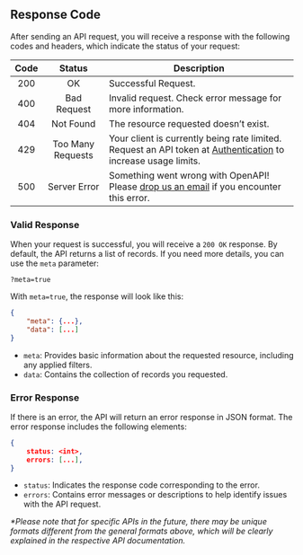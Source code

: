 ## Response Code

After sending an API request, you will receive a response with the following codes and headers, which indicate the status of your request:

| Code |      Status       | Description                                                                                                                          |
| :--: | :---------------: | ------------------------------------------------------------------------------------------------------------------------------------ |
| 200  |        OK         | Successful Request.                                                                                                                  |
| 400  |    Bad Request    | Invalid request. Check error message for more information.                                                                           |
| 404  |     Not Found     | The resource requested doesn’t exist.                                                                                                |
| 429  | Too Many Requests | Your client is currently being rate limited. Request an API token at [Authentication](authentication) to increase usage limits.      |
| 500  |   Server Error    | Something went wrong with OpenAPI! Please [drop us an email](mailto:help.dtsa@mampu.gov.my?subject=Bug) if you encounter this error. |

### Valid Response

When your request is successful, you will receive a `200 OK` response. By default, the API returns a list of records.
If you need more details, you can use the `meta` parameter:

```http
?meta=true
```

With `meta=true`, the response will look like this:

```json
{
    "meta": {...},
    "data": [...]
}
```

- `meta`: Provides basic information about the requested resource, including any applied filters.
- `data`: Contains the collection of records you requested.

### Error Response

If there is an error, the API will return an error response in JSON format. The error response includes the following elements:

```json
{
    status: <int>,
    errors: [...],
}
```

- `status`: Indicates the response code corresponding to the error.
- `errors`: Contains error messages or descriptions to help identify issues with the API request.

_\*Please note that for specific APIs in the future, there may be unique formats different from the general formats above, which will be clearly explained in the respective API documentation._
